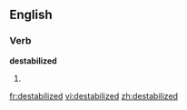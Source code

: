
==English==

===Verb===
'''destabilized'''

# {{past of|[[destabilize]]}}

[[fr:destabilized]]
[[vi:destabilized]]
[[zh:destabilized]]